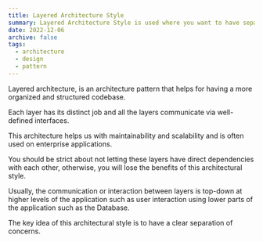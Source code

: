```yaml
---
title: Layered Architecture Style
summary: Layered Architecture Style is used where you want to have separations of concers.
date: 2022-12-06
archive: false
tags:
  - architecture
  - design
  - pattern
---
```


Layered architecture, is an architecture pattern that helps for having a more
organized and structured codebase.

Each layer has its distinct job and all the layers communicate via well-defined interfaces.

This architecture helps us with maintainability and scalability and is often used on enterprise applications.

You should be strict about not letting these layers have direct dependencies with each other, otherwise, you will lose the benefits of this architectural style.

Usually, the communication or interaction between layers is top-down at higher levels of the application such as user interaction using lower parts of the application such as the Database.

The key idea of this architectural style is to have a clear separation of concerns.

